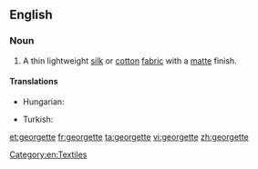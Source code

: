 {{also|Georgette}}
==English==

===Noun===
{{en-noun}}

# A thin lightweight [[silk]] or [[cotton]] [[fabric]] with a [[matte]] finish.

====Translations====
{{trans-top|fabric}}
* Hungarian: {{t-|hu|zsorzsett}}
{{trans-mid}}
* Turkish: {{t+|tr|jorjet}}
{{trans-bottom}}

[[Category:en:Textiles]]

[[et:georgette]]
[[fr:georgette]]
[[ta:georgette]]
[[vi:georgette]]
[[zh:georgette]]